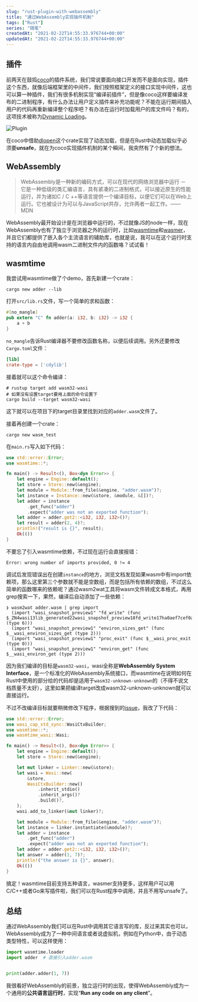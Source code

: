 ```yaml
---
slug: "rust-plugin-with-webassembly"
title: "通过WebAssembly实现插件机制"
tags: ["Rust"]
series: "随笔"
createdAt: "2021-02-22T14:55:33.976744+00:00"
updatedAt: "2021-02-22T14:55:33.976744+00:00"
---
```


## 插件

前两天在鼓捣[coco](https://github.com/inherd/coco)的插件系统，我们常说要面向接口开发而不是面向实现，插件这个东西，就像后端框架里的中间件，我们按照框架定义的接口实现中间件，这也可以算一种插件，我们有很多机制实现“编译前插件”，但是像coco这样要编译发布的二进制程序，有什么办法让用户定义插件来补充功能呢？不能在运行期间插入用户的代码再重新编译整个程序吧？有办法在运行时加载用户的库文件吗？有的，这项技术被称为[Dynamic Loading](https://en.wikipedia.org/wiki/Dynamic_loading)。

![Plugin](https://i.loli.net/2021/02/22/SdDIRAY45lGKXWV.png)

在coco中借助[dlopen](https://crates.io/crates/dlopen)这个crate实现了动态加载，但是在Rust中动态加载似乎必须要**unsafe**，就在为coco实现插件机制的某个瞬间，我突然有了个新的想法。

## WebAssembly

> WebAssembly是一种新的编码方式，可以在现代的网络浏览器中运行 － 它是一种低级的类汇编语言，具有紧凑的二进制格式，可以接近原生的性能运行，并为诸如C / C ++等语言提供一个编译目标，以便它们可以在Web上运行。它也被设计为可以与JavaScript共存，允许两者一起工作。——MDN

WebAssembly最开始设计是在浏览器中运行的，不过就像JS的node一样，现在WebAssembly也有了独立于浏览器之外的运行时，比如[wasmtime](https://github.com/bytecodealliance/wasmtime)和[wasmer](https://github.com/wasmerio/wasmer)，并且它们都提供了嵌入各个主流语言的辅助库，也就是说，我可以在这个运行时支持的语言内自由地调用wasm二进制文件内的函数咯？试试看！

## wasmtime

我尝试用wasmtime做了个demo，首先新建一个crate：

```shell
cargo new adder --lib
```

打开`src/lib.rs`文件，写一个简单的求和函数：

```rust
#[no_mangle]
pub extern "C" fn adder(a: i32, b: i32) -> i32 {
    a + b
}
```

`no_mangle`告诉Rust编译器不要修改函数名称，以便后续调用。另外还要修改`Cargo.toml`文件：

```toml
[lib]
crate-type = ['cdylib']
```

接着就可以这个命令编译：

```shell
# rustup target add wasm32-wasi
# 如果没有设置target要用上面的命令设置下
cargo build --target wasm32-wasi
```

这下就可以在项目下的target目录里找到对应的`adder.wasm`文件了。

接着再创建一个crate：

```shell
cargo new wasm_test
```

在`main.rs`写入如下代码：

```rust
use std::error::Error;
use wasmtime::*;

fn main() -> Result<(), Box<dyn Error>> {
    let engine = Engine::default();
    let store = Store::new(&engine);
    let module = Module::from_file(&engine, "adder.wasm")?;
    let instance = Instance::new(&store, &module, &[])?;
    let adder = instance
        .get_func("adder")
        .expect("adder was not an exported function");
    let adder = adder.get2::<i32, i32, i32>()?;
    let result = adder(2, 4)?;
    println!("result is {}", result);
    Ok(())
}
```

不要忘了引入wasmtime依赖，不过现在运行会直接报错：

```
Error: wrong number of imports provided, 0 != 4
```

调试后发现错误出在创建`instance`的地方，浏览文档发现如果wasm中有import依赖项，那么这里第三个参数就不能是空数组，而是包括所有依赖的数组，不过这么简单的函数哪来的依赖呢？通过wasm2wat工具将wasm文件转成文本格式，再用grep搜索一下，果然，编译后自动添加了一些依赖：

```shell
❯ wasm2wat adder.wasm | grep import
  (import "wasi_snapshot_preview1" "fd_write" (func $_ZN4wasi13lib_generated22wasi_snapshot_preview18fd_write17ha0aef7cef0a152b0E (type 6)))
  (import "wasi_snapshot_preview1" "environ_sizes_get" (func $__wasi_environ_sizes_get (type 2)))
  (import "wasi_snapshot_preview1" "proc_exit" (func $__wasi_proc_exit (type 0)))
  (import "wasi_snapshot_preview1" "environ_get" (func $__wasi_environ_get (type 2)))
```

因为我们编译的目标是`wasm32-wasi`，wasi全称是**WebAssembly System Interface**，是一个标准化的WebAssembly系统接口，而wasmtime在说明如何在Rust中使用的部分给的代码却是适用于`wasm32-unknown-unknown`的（不得不说文档质量不太好），这里如果把编译target改成wasm32-unknown-unknown就可以直接运行。

不过不改编译目标就要稍微修改下程序，根据搜到的[issue](https://github.com/bytecodealliance/wasmtime/issues/1730)，我改了下代码：

```rust
use std::error::Error;
use wasi_cap_std_sync::WasiCtxBuilder;
use wasmtime::*;
use wasmtime_wasi::Wasi;

fn main() -> Result<(), Box<dyn Error>> {
    let engine = Engine::default();
    let store = Store::new(&engine);

    let mut linker = Linker::new(&store);
    let wasi = Wasi::new(
        &store,
        WasiCtxBuilder::new()
            .inherit_stdio()
            .inherit_args()?
            .build()?,
    );
    wasi.add_to_linker(&mut linker)?;

    let module = Module::from_file(&engine, "adder.wasm")?;
    let instance = linker.instantiate(&module)?;
    let adder = instance
        .get_func("adder")
        .expect("adder was not an exported function");
    let adder = adder.get2::<i32, i32, i32>()?;
    let answer = adder(1, 7)?;
    println!("the answer is {}", answer);
    Ok(())
}
```

搞定！wasmtime目前支持五种语言，wasmer支持更多，这样用户可以用C/C++或者Go来写插件啦，我们可以在Rust程序中调用，并且不用写unsafe了。

## 总结

通过WebAssembly我们可以在Rust中调用其它语言写的库，反过来其实也可以，WebAssembly成为了一种中间语言或者说虚拟机，例如在Python中，由于动态类型特性，可以这样使用：

```python
import wasmtime.loader
import adder  # 直接引入adder.wasm


print(adder.adder(1, 7))
```

我很看好WebAssembly的前景，独立运行时的出现，使得WebAssembly成为一个通用的**公共语言运行时**，实现“**Run any code on any client**”。

